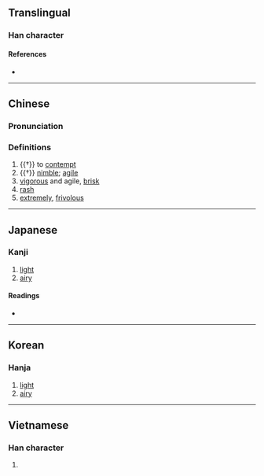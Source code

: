 {{character info/new}}
==Translingual==

===Han character===
{{Han char|rn=9|rad=人|as=11|sn=13|four=21291|canj=OMWF|ids=⿰亻票}}

====References====
* {{Han ref|kx=0115.190|dkj=01047|dj=0246.070|hdz=10210.010|uh=50C4|ud=20676|bh=DCB8|bd=56504}}

----

==Chinese==
{{zh-forms}}

===Pronunciation===
{{zh-pron
|m=piào
|m-s=
|dg=
|c=piu1,piu3,piu5
|c-t=
|g=
|h=pfs=
|j=
|md=
|mn=
|mn-t=
|w=
|x=
|mc=y
|oc=y
|cat=a
}}

===Definitions===
{{zh-hanzi}}

# {{†}} to [[contempt]]
# {{†}} [[nimble]]; [[agile]]
# [[vigorous]] and agile, [[brisk]]
# [[rash]]
# [[extremely]], [[frivolous]]

----

==Japanese==

===Kanji===
{{ja-kanji|grade=|rs=人11}}

# [[light]]
# [[airy]]

====Readings====
* {{ja-readings|on=[[ひょう]] (hyō)|kun=[[かるい]] (karui), [[かろんずる]] (karonzuru), [[すばやい]] (subayai)}}

----

==Korean==

===Hanja===
{{ko-hanja|hangeul=표|rv=pyo|mr=p'yo}}

# [[light]]
# [[airy]]

----

==Vietnamese==

===Han character===
{{vi-hantu|[[xỉu]]|rs=人11}}

# {{rfdef|vi|sort=人11}}